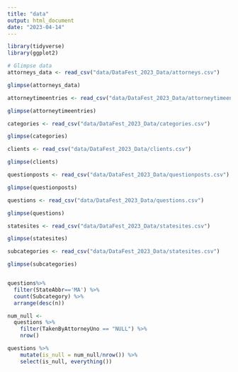 ```yaml
---
title: "data"
output: html_document
date: "2023-04-14"
---
```


```r
library(tidyverse)
library(ggplot2)
```

```r
# Glimpse data
attorneys_data <- read_csv("data/DataFest_2023_Data/attorneys.csv")

glimpse(attorneys_data)

attorneytimeentries <- read_csv("data/DataFest_2023_Data/attorneytimeentries.csv")

glimpse(attorneytimeentries)

categories <- read_csv("data/DataFest_2023_Data/categories.csv")

glimpse(categories)

clients <- read_csv("data/DataFest_2023_Data/clients.csv")

glimpse(clients)

questionposts <- read_csv("data/DataFest_2023_Data/questionposts.csv")

glimpse(questionposts)

questions <- read_csv("data/DataFest_2023_Data/questions.csv")

glimpse(questions)

statesites <- read_csv("data/DataFest_2023_Data/statesites.csv")

glimpse(statesites)

subcategories <- read_csv("data/DataFest_2023_Data/statesites.csv")

glimpse(subcategories)



```

```r
questions%>% 
  filter(StateAbbr=='MA') %>% 
  count(Subcategory) %>% 
  arrange(desc(n))
```
```r
num_null <- 
  questions %>% 
    filter(TakenByAttorneyUno == "NULL") %>% 
    nrow()

questions %>% 
    mutate(is_null = num_null/nrow()) %>% 
    select(is_null, everything())
```